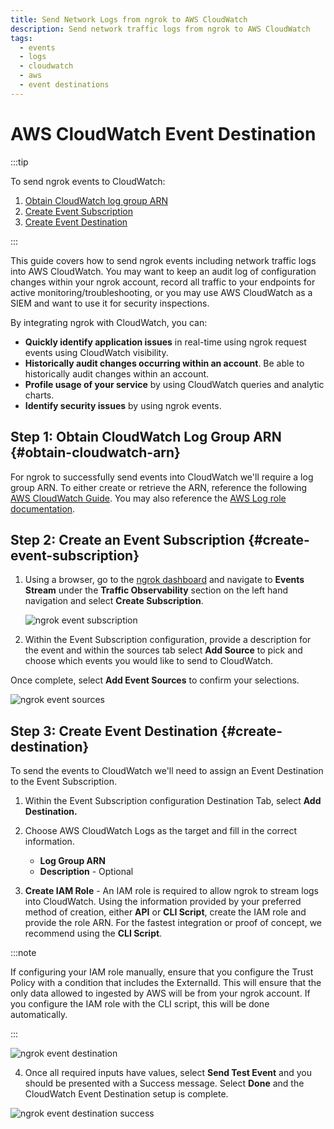 ```yaml
---
title: Send Network Logs from ngrok to AWS CloudWatch
description: Send network traffic logs from ngrok to AWS CloudWatch
tags:
  - events
  - logs
  - cloudwatch
  - aws
  - event destinations
---
```


# AWS CloudWatch Event Destination

:::tip

To send ngrok events to CloudWatch:

1. [Obtain CloudWatch log group ARN](#obtain-cloudwatch-arn)
1. [Create Event Subscription](#create-event-subscription)
1. [Create Event Destination](#create-destination)

:::

This guide covers how to send ngrok events including network traffic logs into AWS CloudWatch.
You may want to keep an audit log of configuration changes within your ngrok
account, record all traffic to your endpoints for active monitoring/troubleshooting, or
you may use AWS CloudWatch as a SIEM and want to use it for security inspections.

By integrating ngrok with CloudWatch, you can:

- **Quickly identify application issues** in real-time using ngrok request events using CloudWatch visibility.
- **Historically audit changes occurring within an account**. Be able to historically audit changes within an account.
- **Profile usage of your service** by using CloudWatch queries and analytic charts.
- **Identify security issues** by using ngrok events.

## **Step 1**: Obtain CloudWatch Log Group ARN {#obtain-cloudwatch-arn}

For ngrok to successfully send events into CloudWatch we'll require a log group ARN. To
either create or retrieve the ARN, reference the following [AWS CloudWatch
Guide](https://docs.aws.amazon.com/AmazonCloudWatch/latest/logs/Working-with-log-groups-and-streams.html#Create-Log-Group).
You may also reference the [AWS Log role
documentation](https://docs.aws.amazon.com/AWSCloudFormation/latest/UserGuide/aws-resource-logs-loggroup.html).

## **Step 2**: Create an Event Subscription {#create-event-subscription}

1. Using a browser, go to the [ngrok dashboard](https://dashboard.ngrok.com) and navigate to **Events Stream** under the **Traffic Observability** section on the left hand navigation and select **Create Subscription**.

   ![ngrok event subscription](../img/event_sub.png)

2. Within the Event Subscription configuration, provide a description for the event and within the sources tab select **Add Source** to pick and choose which events you would like to send to CloudWatch.

Once complete, select **Add Event Sources** to confirm your selections.

![ngrok event sources](../img/event_sources.png)

## **Step 3**: Create Event Destination {#create-destination}

To send the events to CloudWatch we'll need to assign an Event Destination to the Event Subscription.

1. Within the Event Subscription configuration Destination Tab, select **Add Destination.**

2. Choose AWS CloudWatch Logs as the target and fill in the correct information.
   - **Log Group ARN**
   - **Description** - Optional

3. **Create IAM Role** - An IAM role is required to allow ngrok to stream logs into
   CloudWatch. Using the information provided by your preferred method of creation, either
   **API** or **CLI Script**, create the IAM role and provide the role ARN. For the
   fastest integration or proof of concept, we recommend using the **CLI Script**.

:::note

If configuring your IAM role manually, ensure that you configure the Trust Policy with a
condition that includes the ExternalId. This will ensure that the only data allowed to
ingested by AWS will be from your ngrok account. If you configure the IAM role with the
CLI script, this will be done automatically.

:::

![ngrok event destination](../img/event_destination.png)

4. Once all required inputs have values, select **Send Test Event** and you should be presented with a Success message. Select **Done** and the CloudWatch Event Destination setup is complete.

![ngrok event destination success](../img/success.png)
